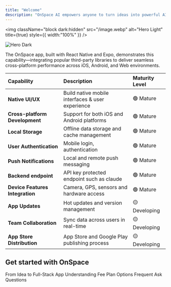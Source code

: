 ```yaml
---
title: "Welcome"
description: "OnSpace AI empowers anyone to turn ideas into powerful AI applications in minutes—no coding required. Our free, no-code platform enables effortless creation of custom AI apps; simply describe your vision and our agentic AI handles the rest."
---
```


<img
  className="block dark:hidden"
  src="/image.webp"
  alt="Hero Light"
  title={true}
  style={{ width:"100%" }}
/>

<img
  className="hidden dark:block"
  src="/images/hero-dark.png"
  alt="Hero Dark"
/>

The OnSpace app, built with React Native and Expo, demonstrates this capability—integrating popular third-party libraries to deliver seamless cross-platform performance across iOS, Android, and Web environments.

| Capability                      | Description                                      | Maturity Level |
| :------------------------------ | :----------------------------------------------- | :------------- |
| **Native UI/UX**                | Build native mobile interfaces & user experience | 🟢 Mature      |
| **Cross-platform Development**  | Support for both iOS and Android platforms       | 🟢 Mature      |
| **Local Storage**               | Offline data storage and cache management        | 🟢 Mature      |
| **User Authentication**         | Mobile login, authentication                     | 🟢 Mature      |
| **Push Notifications**          | Local and remote push messaging                  | 🟢 Mature      |
| **Backend endpoint**            | API key protected endpoint such as claude        | 🟢 Mature      |
| **Device Features Integration** | Camera, GPS, sensors and hardware access         | 🟢 Mature      |
| **App Updates**                 | Hot updates and version management               | 🟡 Developing  |
| **Team Collaboration**          | Sync data across users in real-time              | 🟡 Developing  |
| **App Store Distribution**      | App Store and Google Play publishing process     | 🟡 Developing  |

## Get started with OnSpace

<CardGroup cols={2}>
  <Card title="Start building your first app" icon="pen-to-square" href="https://mintlify.com/docs/startbuildingyourfirstapp">
    From Idea to Full-Stack App
  </Card>
  <Card title="Fee Plan" icon="image" href="https://mintlify.com/docs/development">
    Understanding Fee Plan Options
  </Card>
  <Card title="FAQ" icon="image" href="https://mintlify.com/docs/development">
    Frequent Ask Questions
  </Card>
</CardGroup>